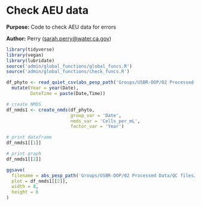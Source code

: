 # Check AEU data

**Purpose:** Code to check AEU data for errors

**Author:** Perry ([sarah.perry\@water.ca.gov](mailto:sarah.perry@water.ca.gov){.email})

```r
library(tidyverse)
library(vegan)
library(lubridate)
source('admin/global_functions/global_funcs.R')
source('admin/global_functions/check_funcs.R')
```

```r
df_phyto <- read_quiet_csv(abs_pesp_path('Groups/USBR-DOP/02 Processed Data/DOP_draft.csv')) %>%
  mutate(Year = year(Date),
         DateTime = paste(Date,Time))

# create NMDS
df_nmds1 <- create_nmds(df_phyto,
                        group_var = 'Date',
                        nmds_var = 'Cells_per_mL',
                        factor_var = 'Year')

# print dataframe
df_nmds1[[1]]

# print graph
df_nmds1[[2]]

ggsave(
  filename = abs_pesp_path('Groups/USBR-DOP/02 Processed Data/QC files/graphs/DOP_NMDS_CellspermL_Date.jpg'),
  plot = df_nmds1[[2]],
  width = 8,
  height = 6
)
```
